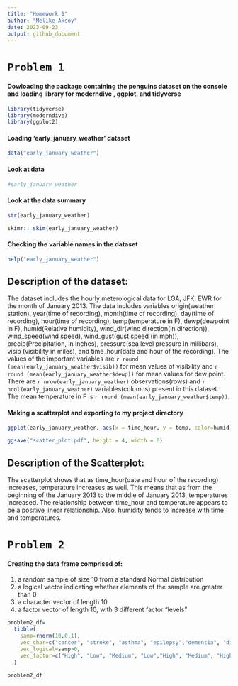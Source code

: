 ```yaml
---
title: "Homework 1"
author: "Melike Aksoy"
date: 2023-09-23
output: github_document
---
```


# `Problem 1`

#### Dowloading the package containing the penguins dataset on the console and loading library for moderndive , ggplot, and tidyverse

```r
library(tidyverse)
library(moderndive)
library(ggplot2)
```


#### Loading 'early_january_weather' dataset

```r
data("early_january_weather")
```

#### Look at data

```r
#early_january_weather
```


#### Look at the data summary

```r
str(early_january_weather)

skimr:: skim(early_january_weather)
```


#### Checking the variable names in the dataset
```r
help("early_january_weather")
```

## Description of the dataset:

The dataset includes the hourly meterological data for LGA, JFK, EWR for the month of January 2013. The data includes variables origin(weather station), year(time of recording), month(time of recording), day(time of recording), hour(time of recording), temp(temperature in F), dewp(dewpoint in F), humid(Relative humidity), wind_dir(wind direction(in direction)), wind_speed(wind speed), wind_gust(gust speed (in mph)), precip(Precipitation, in inches), pressure(sea level pressure in millibars), visib (visibility in miles), and time_hour(date and hour of the recording). The values of the important variables are `r round (mean(early_january_weather$visib))` for mean values of visibility and `r round (mean(early_january_weather$dewp))` for mean values for dew point. There are `r nrow(early_january_weather)` observations(rows) and `r ncol(early_january_weather)` variables(columns) present in this dataset. The mean temperature in F is `r round (mean(early_january_weather$temp))`.


#### Making a scatterplot and exporting to my project directory

```r
ggplot(early_january_weather, aes(x = time_hour, y = temp, color=humid)) + geom_point()

ggsave("scatter_plot.pdf", height = 4, width = 6)
```

## Description of the Scatterplot:

The scatterplot shows that as time_hour(date and hour of the recording) increases, temperature increases as well. This means that as from the beginning of the January 2013 to the middle of January 2013, temperatures increased. The relationship between time_hour and temperature appears to be a positive linear relationship. Also, humidity tends to increase with time and temperatures. 


# `Problem 2`

#### Creating the data frame comprised of:

1) a random sample of size 10 from a standard Normal distribution
2) a logical vector indicating whether elements of the sample are greater than 0
3) a character vector of length 10
4) a factor vector of length 10, with 3 different factor “levels”

```r
problem2_df=
  tibble(
    samp=rnorm(10,0,1),
    vec_char=c("cancer", "stroke", "asthma", "epilepsy","dementia", "diabetes", "anxiety", "depression", "hypertension", "eczema"),
    vec_logical=samp>0,
    vec_factor=c("High", "Low", "Medium", "Low","High", "Medium", "High", "High", "Medium", "Low")
  )

problem2_df
```



